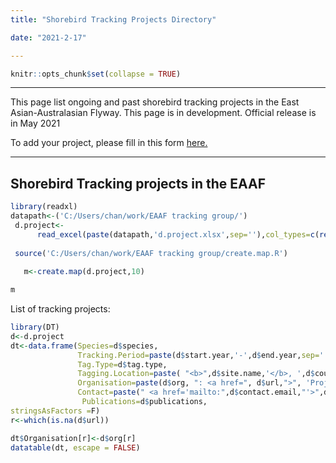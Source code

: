 ```yaml
---
title: "Shorebird Tracking Projects Directory"

date: "2021-2-17"

---
```


```r
knitr::opts_chunk$set(collapse = TRUE)
```

---
This page list ongoing and past shorebird tracking projects in the East Asian-Australasian Flyway.
This page is in development. Official release is in May 2021

To add your project, please fill in this form [here.](https://form.jotform.com/210225083733043)


***

## Shorebird Tracking projects in the EAAF

```r

library(readxl)
datapath<-('C:/Users/chan/work/EAAF tracking group/')
 d.project<-
      read_excel(paste(datapath,'d.project.xlsx',sep=''),col_types=c(rep( "guess",6),'numeric','numeric',rep( "guess",5)))
 
 source('C:/Users/chan/work/EAAF tracking group/create.map.R')
 
   m<-create.map(d.project,10)

```

```r
m
```


List of tracking projects:

```r
library(DT)
d<-d.project
dt<-data.frame(Species=d$species,
               Tracking.Period=paste(d$start.year,'-',d$end.year,sep=''),
               Tag.Type=d$tag.type,
               Tagging.Location=paste( "<b>",d$site.name,'</b>, ',d$country,sep=''),
               Organisation=paste(d$org, ": <a href=", d$url,">", 'Project website', "</a>",sep=''),
               Contact=paste(" <a href='mailto:",d$contact.email,"'>",d$contact.name, "</a>",sep=''),
                Publications=d$publications,
stringsAsFactors =F)
r<-which(is.na(d$url))

dt$Organisation[r]<-d$org[r]
datatable(dt, escape = FALSE)
```
